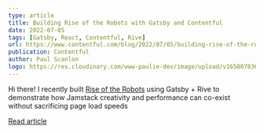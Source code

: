 ```yaml
---
type: article
title: Building Rise of the Robots with Gatsby and Contentful
date: 2022-07-05
tags: [Gatsby, React, Contentful, Rive]
url: https://www.contentful.com/blog/2022/07/05/building-rise-of-the-robots-with-gatsby-and-contentful/
publication: Contentful
author: Paul Scanlon
logo: https://res.cloudinary.com/www-paulie-dev/image/upload/v1658078362/paulie.dev/Logos/contentful-logo_gzxkei.png
---
```


Hi there! I recently built [Rise of the Robots](https://www.gatsbyjs.com/demos/rise-of-the-robots/) using Gatsby + Rive
to demonstrate how Jamstack creativity and performance can co-exist without sacrificing page load speeds

[Read article](https://www.contentful.com/blog/2022/07/05/building-rise-of-the-robots-with-gatsby-and-contentful/)
